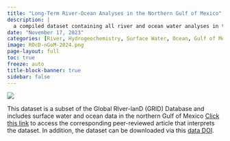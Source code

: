 ```yaml
---
title: "Long-Term River-Ocean Analyses in the Northern Gulf of Mexico"
description: |
  a compiled dataset containing all river and ocean water analyses in the northern Gulf of Mexico
date: "November 17, 2023"
categories: [River, Hydrogeochemistry, Surface Water, Ocean, Gulf of Mexico]
image: ROcD-nGoM-2024.png
page-layout: full
toc: true
freeze: auto
title-block-banner: true
sidebar: false
---
```


![](ROcD-nGoM-2024.png)


This dataset is a subset of the Global RIver-lanD (GRID) Database and includes surface water and ocean data in the northern Gulf of Mexico [Click this link](https://doi.org/10.1038/s41597-024-04338-1){target="_blank"} to access the corresponding peer-reviewed article that interprets the dataset. In addition, the dataset can be downloaded via this [data DOI](https://doi.org/10.5281/zenodo.10152141){target="_blank"}.

